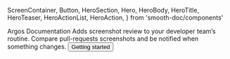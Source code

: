  ScreenContainer,
  Button,
  HeroSection,
  Hero,
  HeroBody,
  HeroTitle,
  HeroTeaser,
  HeroActionList,
  HeroAction,
} from 'smooth-doc/components'

<HeroSection>
  <Hero backgroundImageURL={heroBackgroundImageURL}>
    <HeroBody>
      <HeroTitle>Argos Documentation</HeroTitle>
      <HeroTeaser>
        Adds screenshot review to your developer team’s routine. Compare
        pull-requests screenshots and be notified when something changes.
      </HeroTeaser>
      <HeroActionList>
        <HeroAction>
          <Button
            variant="neutral"
            forwardedAs="a"
            href="/docs/getting-started/"
          >
            Getting started
          </Button>
        </HeroAction>
      </HeroActionList>
    </HeroBody>
  </Hero>
</HeroSection>
